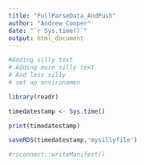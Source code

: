 ```yaml
---
title: "PullParseData_AndPush"
author: "Andrew Cooper"
date: "`r Sys.time()`"
output: html_document
---
```



```r

#Adding silly text
# Adding more silly text
# And less silly
# set up environamen

library(readr)

timedatestamp <- Sys.time()

print(timedatestamp)

saveRDS(timedatestamp,'mysillyfile')

#rsconnect::writeManifest()


```
